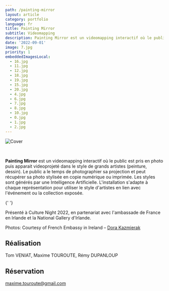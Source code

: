 ```yaml
---
path: /painting-mirror
layout: article
category: portfolio
language: fr
title: Painting Mirror
subtitle: Videomapping
description: Painting Mirror est un videomapping interactif où le public est photographié puis re-projeté dans le style de grands artistes peintres.
date: '2022-09-01'
image: 7.jpg
priority: 1
embeddedImagesLocal:
  - 16.jpg
  - 11.jpg
  - 12.jpg
  - 18.jpg
  - 19.jpg
  - 15.jpg
  - 20.jpg
  - 4.jpg
  - 6.jpg
  - 7.jpg
  - 8.jpg
  - 10.jpg
  - 0.jpg
  - 1.jpg
  - 2.jpg
---
```


![Cover](7.jpg)

<br/>

__Painting Mirror__ est un videomapping interactif où le public est pris en photo puis apparait videoprojeté dans le style de grands artistes (peinture, dessin). 
Le public a le temps de photographier sa projection et peut récupérer sa photo stylisée en copie numérique ou imprimée.
Les styles sont générés par une Intelligence Artificielle.
L'installation s'adapte à chaque représentation pour utiliser le style d'artistes en lien avec l'événement ou la collection exposée.

<ImageGrid props={props} />{' '}



Présenté à Culture Night 2022, en partenariat avec l'ambassade de France en Irlande et la National Gallery d'Irlande.

Photos: Courtesy of French Embassy in Ireland – [Dora Kazmierak](https://www.dorakazmierak.com/)


## Réalisation

Tom VENIAT, Maxime TOUROUTE, Rémy DUPANLOUP

## Réservation

[maxime.touroute@gmail.com](mailto:maxime.touroute@gmail.com)
